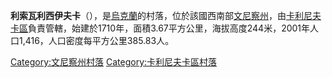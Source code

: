{{coord|49|21|53|N|28|36|41|E|scale:30000|display=title}}

'''利索瓦利西伊夫卡'''（{{lang-uk|Лісова Лисіївка}}），是[[烏克蘭|烏克蘭]]的村落，位於該國西南部[[文尼察州|文尼察州]]，由[[卡利尼夫卡區|卡利尼夫卡區]]負責管轄，始建於1710年，面積3.67平方公里，海拔高度244米，2001年人口1,416，人口密度每平方公里385.83人。

[[Category:文尼察州村落|Category:文尼察州村落]]
[[Category:卡利尼夫卡區村落|Category:卡利尼夫卡區村落]]


{{Vinnytsia-geo-stub}}
